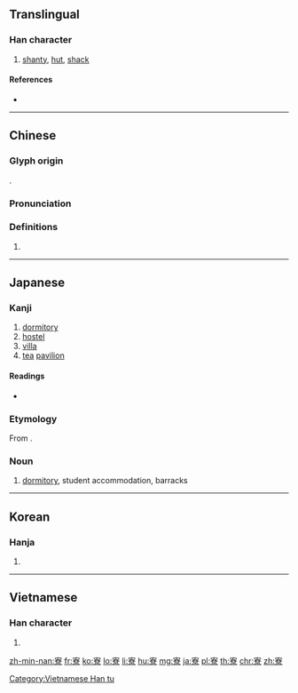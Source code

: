 ==Translingual==

===Han character===
{{Han char|rn=40|rad=宀|as=12|sn=15|four=30906|canj=JKCF|ids=⿱宀尞}}

# [[shanty]], [[hut]], [[shack]]

====References====
* {{Han ref|kx=0292.100|dkj=07325|dj=0578.080|hdz=20953.070|uh=5BEE|ud=23534|bh=BC64|bd=48228}}

----

==Chinese==
{{zh-forms}}

===Glyph origin===
{{Han etym}}
{{Han compound|宀|尞|ls=psc|c1=s|c2=p}}.

===Pronunciation===
{{zh-pron
|m=liáo
|c=liu4
|h=pfs=
|md=
|mn=liâu
|w=
|mc=y
|oc=y
|cat=
}}

===Definitions===
{{zh-hanzi}}

# {{rfdef|lang=zh}}

----

==Japanese==

===Kanji===
{{ja-kanji|grade=c|rs=宀12}}

# [[dormitory]]
# [[hostel]]
# [[villa]]
# [[tea]] [[pavilion]]

====Readings====
* {{ja-readings|on=[[りょう]] (ryō)|kun=[[つかさ]] (tsukasa)}}

===Etymology===
{{ja-kanjitab|りょう|yomi=o}}
From {{etyl|zhx|ja}}.

===Noun===
{{ja-noun|りょう}}

# [[dormitory]], student accommodation, barracks

----

==Korean==

===Hanja===
{{ko-hanja|hangeul=[[료]]|rv=ryo|mr=ryo}}

# {{defn|lang=ko|sort=宀12}}

----

==Vietnamese==

===Han character===
{{vi-readings|rs=宀12|hanviet=[[lều]], [[liêu]]}}

# {{defn|lang=vi|sort=宀12}}

[[Category:Vietnamese Han tu]]

[[zh-min-nan:寮]]
[[fr:寮]]
[[ko:寮]]
[[lo:寮]]
[[li:寮]]
[[hu:寮]]
[[mg:寮]]
[[ja:寮]]
[[pl:寮]]
[[th:寮]]
[[chr:寮]]
[[zh:寮]]